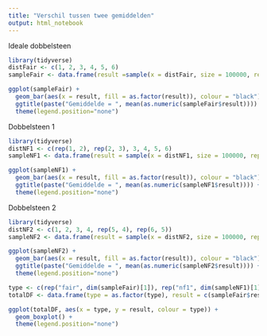 ```yaml
---
title: "Verschil tussen twee gemiddelden"
output: html_notebook
---
```


Ideale dobbelsteen

```r
library(tidyverse)
distFair <- c(1, 2, 3, 4, 5, 6)
sampleFair <- data.frame(result =sample(x = distFair, size = 100000, replace = TRUE))

ggplot(sampleFair) +
  geom_bar(aes(x = result, fill = as.factor(result)), colour = "black") +
  ggtitle(paste("Gemiddelde = ", mean(as.numeric(sampleFair$result)))) +
  theme(legend.position="none")
```

Dobbelsteen 1

```r
library(tidyverse)
distNF1 <- c(rep(1, 2), rep(2, 3), 3, 4, 5, 6)
sampleNF1 <- data.frame(result = sample(x = distNF1, size = 100000, replace = TRUE))

ggplot(sampleNF1) +
  geom_bar(aes(x = result, fill = as.factor(result)), colour = "black") +
  ggtitle(paste("Gemiddelde = ", mean(as.numeric(sampleNF1$result)))) +
  theme(legend.position="none")

```

Dobbelsteen 2
```r
library(tidyverse)
distNF2 <- c(1, 2, 3, 4, rep(5, 4), rep(6, 5))
sampleNF2 <- data.frame(result = sample(x = distNF2, size = 100000, replace = TRUE))

ggplot(sampleNF2) +
  geom_bar(aes(x = result, fill = as.factor(result)), colour = "black") +
  ggtitle(paste("Gemiddelde = ", mean(as.numeric(sampleNF2$result)))) +
  theme(legend.position="none")
```



```r
type <- c(rep("fair", dim(sampleFair)[1]), rep("nf1", dim(sampleNF1)[1]), rep("nf2", dim(sampleNF2)[1]))
totalDF <- data.frame(type = as.factor(type), result = c(sampleFair$result, sampleNF1$result, sampleNF2$result))

ggplot(totalDF, aes(x = type, y = result, colour = type)) +
  geom_boxplot() +
  theme(legend.position="none")
```

